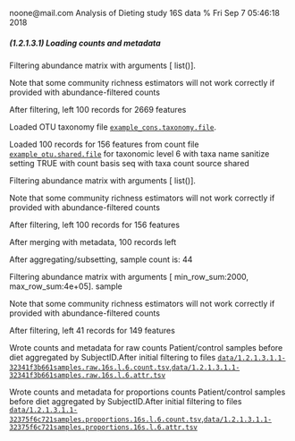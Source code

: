 noone@mail.com
Analysis of Dieting study 16S data
% Fri Sep  7 05:46:18 2018



##### \(1.2.1.3.1\) Loading counts and metadata



Filtering abundance matrix with arguments [ list()]. 


Note that some community richness estimators will not work correctly 
               if provided with abundance-filtered counts


After filtering, left 100 records for 2669 features


Loaded OTU taxonomy file [`example_cons.taxonomy.file`](example_cons.taxonomy.file).


Loaded 100 records for 156 features from count file [`example_otu.shared.file`](example_otu.shared.file) for taxonomic level 6 
                       with taxa name sanitize setting TRUE with count basis seq with taxa count source shared


Filtering abundance matrix with arguments [ list()]. 


Note that some community richness estimators will not work correctly 
               if provided with abundance-filtered counts


After filtering, left 100 records for 156 features


After merging with metadata, 100 records left


After aggregating/subsetting, sample count is: 44


Filtering abundance matrix with arguments [ min_row_sum:2000, max_row_sum:4e+05]. sample


Note that some community richness estimators will not work correctly 
               if provided with abundance-filtered counts


After filtering, left 41 records for 149 features


Wrote counts and metadata for raw counts Patient/control samples before diet aggregated by SubjectID.After initial filtering to files [`data/1.2.1.3.1.1-32341f3b661samples.raw.16s.l.6.count.tsv`](data/1.2.1.3.1.1-32341f3b661samples.raw.16s.l.6.count.tsv),[`data/1.2.1.3.1.1-32341f3b661samples.raw.16s.l.6.attr.tsv`](data/1.2.1.3.1.1-32341f3b661samples.raw.16s.l.6.attr.tsv)


Wrote counts and metadata for proportions counts Patient/control samples before diet aggregated by SubjectID.After initial filtering to files [`data/1.2.1.3.1.1-32375f6c721samples.proportions.16s.l.6.count.tsv`](data/1.2.1.3.1.1-32375f6c721samples.proportions.16s.l.6.count.tsv),[`data/1.2.1.3.1.1-32375f6c721samples.proportions.16s.l.6.attr.tsv`](data/1.2.1.3.1.1-32375f6c721samples.proportions.16s.l.6.attr.tsv)
